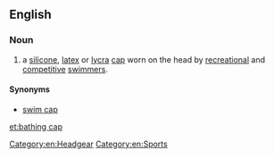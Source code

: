 ==English==

===Noun===
{{en-noun|sg=[[bathing]] [[cap]]}}

# a [[silicone]], [[latex]] or [[Lycra|lycra]] [[cap]] worn on the head by [[recreation]]al and [[competitive]] [[swimmer]]s.

====Synonyms====
* [[swim cap]]

[[Category:en:Headgear]]
[[Category:en:Sports]]

[[et:bathing cap]]